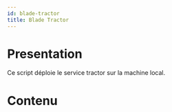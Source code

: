 ```yaml
---
id: blade-tractor
title: Blade Tractor
---
```



# Presentation

Ce script déploie le service tractor sur la machine local.

# Contenu

<CodeSnippet
  rawUrl="https://raw.githubusercontent.com/ArtFXDev/silex_fog_snapin/main/tractor-blade/update_tractor_blade.ps1"
  langage="python"
  fileName="update_tractor_blade.ps1"
/>
